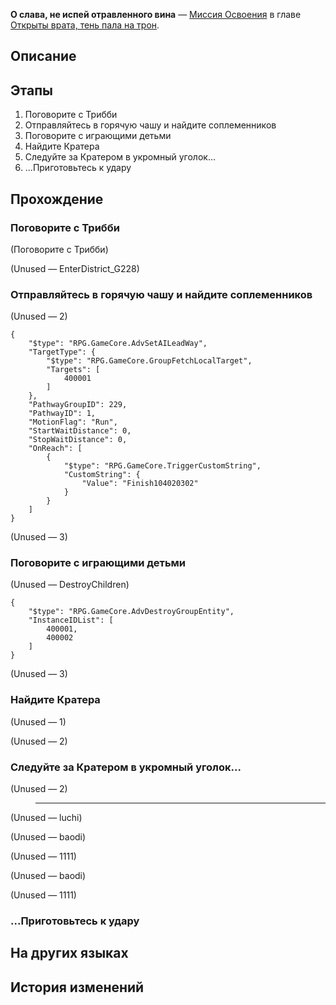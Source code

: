 {{Дополнить|Диалоги.}}
{{Миссия Инфобокс
|id              = 1040203
|Название        = 
|Изображение     = Миссия Освоения О слава, не испей отравленного вина.png
|Тип             = Миссия Освоения
|События         = 
|Глава           = Открыты врата, тень пала на трон
|Условия         = Завершена [[Миссия Освоения]] ''[[О раздор, избавь от преследующих страхов]]''
|Персонажи       = Кратер; Мидей; Паникующий солдат; Первопроходец; Солдат-доносчик; Трибби
|СтартЛокация    = [[Амфореус]] — [[Вечный священный город Охема]]
|Локации         = Вечный священный город Охема
|Предыдущая      = О раздор, избавь от преследующих страхов
|Следующая       = О роща, отчего мудрецы молчат?
|Награды         = Опыт Освоения*200; Звёздный нефрит*30; Путеводитель путешественника*3; Небесная амброзия*80; Кредиты*30 000
}}
'''О слава, не испей отравленного вина''' — [[Миссия Освоения]] в главе [[Открыты врата, тень пала на трон]].

==Описание==
{{Описание|Мидей обратился к Кратеру, бывалому командиру Кремноса, чтобы обсудить будущее каструма. Кратер проявил настойчивость, выразив своё желание, чтобы Мидей принял божественную власть, стал царём и вернулся домой.}}

==Этапы==
# Поговорите с Трибби
# Отправляйтесь в горячую чашу и найдите соплеменников
# Поговорите с играющими детьми
# Найдите Кратера
# Следуйте за Кратером в укромный уголок...
# ...Приготовьтесь к удару

==Прохождение==
{{Дополнить}}

===Поговорите с Трибби===
{{Описание миссии|локация=Вечный священный город Охема|Фаенон провалил испытание ядром пламени, и бремя божественной силы Никадора легло на плечи единственного наследного принца Кремноса - на вас. Но даже будучи законным наследником раздора, вы проявляете несвойственную вам нерешительность, сопротивляясь принятию божественной силы...}}
{{Диалог Начало}}

;(Поговорите с Трибби)
<!--Unknown TalkSentence: 104026230-->
<!--Unknown TalkSentence: 104026231-->

;(Unused &mdash; EnterDistrict_G228)
:{{tx}}
{{Диалог Конец}}

===Отправляйтесь в горячую чашу и найдите соплеменников===
{{Диалог Начало}}


;(Unused &mdash; 2)
<pre>{
	"$type": "RPG.GameCore.AdvSetAILeadWay",
	"TargetType": {
		"$type": "RPG.GameCore.GroupFetchLocalTarget",
		"Targets": [
			400001
		]
	},
	"PathwayGroupID": 229,
	"PathwayID": 1,
	"MotionFlag": "Run",
	"StartWaitDistance": 0,
	"StopWaitDistance": 0,
	"OnReach": [
		{
			"$type": "RPG.GameCore.TriggerCustomString",
			"CustomString": {
				"Value": "Finish104020302"
			}
		}
	]
}</pre>

;(Unused &mdash; 3)
<!--Unknown TalkSentence: 104020026-->

<!--Unknown TalkSentence: 104020025-->
{{Диалог Конец}}

===Поговорите с играющими детьми===
{{Диалог Начало}}

;(Unused &mdash; DestroyChildren)
<pre>{
	"$type": "RPG.GameCore.AdvDestroyGroupEntity",
	"InstanceIDList": [
		400001,
		400002
	]
}</pre>

;(Unused &mdash; 3)
:{{tx}}
{{Диалог Конец}}

===Найдите Кратера===
{{Описание миссии|локация=Вечный священный город Охема|Полные сил дети Кремноса заставили вас снова задуматься о будущем каструма. Вы решаете поговорить с ветераном Кратером.}}
{{Диалог Начало}}

;(Unused &mdash; 1)
<!--Unknown TalkSentence: 104020028-->

;(Unused &mdash; 2)
:{{tx}}
<!--Unknown TalkSentence: 104020027-->
{{Диалог Конец}}

===Следуйте за Кратером в укромный уголок...===
{{Диалог Начало}}

;(Unused &mdash; 2)
:{{tx}}
::<!--1-second delay-->
::{{tx}}
::<!--1-second delay-->
::{{tx}}
:----
::{{tx}}
<!--Unknown TalkSentence: 104020035-->
<!--Unknown TalkSentence: 104020029-->
<!--Unknown TalkSentence: 104020030-->
<!--Unknown TalkSentence: 104020031-->

;(Unused &mdash; luchi)
<!--Unknown TalkSentence: 104020032-->

;(Unused &mdash; baodi)


;(Unused &mdash; 1111)


;(Unused &mdash; baodi)


;(Unused &mdash; 1111)

{{Диалог Конец}}

===...Приготовьтесь к удару===
{{Диалог Начало}}
<!--Unknown TalkSentence: 104020033-->
<!--Unknown TalkSentence: 104020034-->
{{Диалог Конец}}

==На других языках==
{{На других языках
|en   = Glory, Turn From Imbibed Poison
|zhs  = 荣耀啊，不忍卒饮的鸩酒
|zht  = 榮耀啊，不忍卒飲的鴆酒
|ja   = 栄光よ、飲み干した毒を退けよ
|ko   = 영광이여, 차마 다 마실 수 없는 독주구나
|es   = Gloria, veneno que es mejor no ingerir
|fr   = Gloire impossible à accepter
|ru   = О слава, не испей отравленного вина
|th   = เกียรติยศเอ๋ย อย่าได้ทนร่ำสุราพิษเลย
|vi   = Hỡi Vinh Quang, Chén Rượu Độc Không Nỡ Uống Cạn
|de   = Ehre, ein giftiger Wein
|id   = Kemuliaan, Racun yang Tak Kuasa Ditelan
|pt   = Glória, Afaste-se do Veneno Imbibido
}}

==История изменений==
{{История изменений|3.1}}
